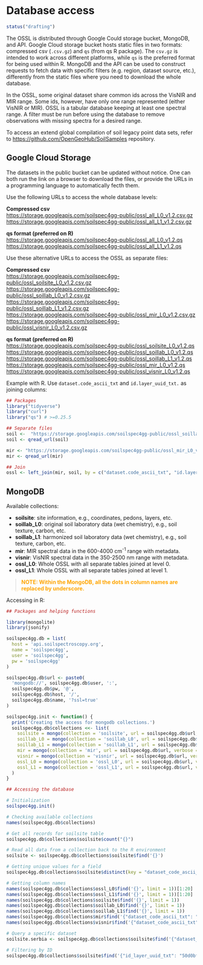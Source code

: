 # Database access

```r
status("drafting")
```

The OSSL is distributed through Google Could storage bucket, MongoDB, and API. Google Cloud storage bucket hosts static files in two formats: compressed csv (`.csv.gz`) and `qs` (from qs R package). The `csv.gz` is intended to work across different platforms, while `qs` is the preferred format for being used within R. MongoDB and the API can be used to construct requests to fetch data with specific filters (e.g. region, dataset source, etc.), differently from the static files where you need to download the whole database.

In the OSSL, some original dataset share common ids across the VisNIR and MIR range. Some ids, however, have only one range represented (either VisNIR or MIR). OSSL is a tabular database keeping at least one spectral range. A filter must be run before using the database to remove observations with missing spectra for a desired range.

To access an extend global compilation of soil legacy point data sets, refer to <https://github.com/OpenGeoHub/SoilSamples> repository.

## Google Cloud Storage {.unnumbered}

The datasets in the public bucket can be updated without notice. One can both run the link on a browser to download the files, or provide the URLs in a programming language to automatically fecth them.

Use the following URLs to access the whole database levels:

**Compressed csv**  
<https://storage.googleapis.com/soilspec4gg-public/ossl_all_L0_v1.2.csv.gz>  
<https://storage.googleapis.com/soilspec4gg-public/ossl_all_L1_v1.2.csv.gz>  

**qs format (preferred on R)**  
<https://storage.googleapis.com/soilspec4gg-public/ossl_all_L0_v1.2.qs>  
<https://storage.googleapis.com/soilspec4gg-public/ossl_all_L1_v1.2.qs>  

Use these alternative URLs to access the OSSL as separate files:

**Compressed csv**  
<https://storage.googleapis.com/soilspec4gg-public/ossl_soilsite_L0_v1.2.csv.gz>  
<https://storage.googleapis.com/soilspec4gg-public/ossl_soillab_L0_v1.2.csv.gz>  
<https://storage.googleapis.com/soilspec4gg-public/ossl_soillab_L1_v1.2.csv.gz>  
<https://storage.googleapis.com/soilspec4gg-public/ossl_mir_L0_v1.2.csv.gz>  
<https://storage.googleapis.com/soilspec4gg-public/ossl_visnir_L0_v1.2.csv.gz>  

**qs format (preferred on R)**  
<https://storage.googleapis.com/soilspec4gg-public/ossl_soilsite_L0_v1.2.qs>  
<https://storage.googleapis.com/soilspec4gg-public/ossl_soillab_L0_v1.2.qs>  
<https://storage.googleapis.com/soilspec4gg-public/ossl_soillab_L1_v1.2.qs>  
<https://storage.googleapis.com/soilspec4gg-public/ossl_mir_L0_v1.2.qs>  
<https://storage.googleapis.com/soilspec4gg-public/ossl_visnir_L0_v1.2.qs>  

Example with R. Use `dataset.code_ascii_txt` and `id.layer_uuid_txt.` as joining columns:
```r
## Packages
library("tidyverse")
library("curl")
library("qs") # >=0.25.5

## Separate files
soil <-  "https://storage.googleapis.com/soilspec4gg-public/ossl_soillab_L1_v1.2.qs"
soil <- qread_url(soil)

mir <- "https://storage.googleapis.com/soilspec4gg-public/ossl_mir_L0_v1.2.qs"
mir <- qread_url(mir)

## Join
ossl <- left_join(mir, soil, by = c("dataset.code_ascii_txt", "id.layer_uuid_txt"))
```

## MongoDB {.unnumbered}  

Available collections:  

- **soilsite**: site information, e.g., coordinates, pedons, layers, etc.  
- **soillab_L0**: original soil laboratory data (wet chemistry), e.g., soil texture, carbon, etc.  
- **soillab_L1**: harmonized soil laboratory data (wet chemistry), e.g., soil texture, carbon, etc.  
- **mir**: MIR spectral data in the 600-4000 cm<sup>-1</sup> range with metadata.  
- **visnir**:  VisNIR spectral data in the 350-2500 nm range with metadata.  
- **ossl_L0**:  Whole OSSL with all separate tables joined at level 0.  
- **ossl_L1**:  Whole OSSL with all separate tables joined at level 1.  

>**<span style="color:orange;">NOTE: Within the MongoDB, all the dots in column names are replaced by underscore.</span>**

Accessing in R:
```r
## Packages and helping functions

library(mongolite)
library(jsonify)

soilspec4gg.db = list(
  host = 'api.soilspectroscopy.org',
  name = 'soilspec4gg',
  user = 'soilspec4gg',
  pw = 'soilspec4gg'
)

soilspec4gg.db$url <- paste0(
  'mongodb://', soilspec4gg.db$user, ':', 
  soilspec4gg.db$pw, '@', 
  soilspec4gg.db$host, '/', 
  soilspec4gg.db$name, '?ssl=true'
)

soilspec4gg.init <- function() {
  print('Creating the access for mongodb collections.')
  soilspec4gg.db$collections <<- list(
    soilsite = mongo(collection = 'soilsite', url = soilspec4gg.db$url, verbose = TRUE),
    soillab_L0 = mongo(collection = 'soillab_L0', url = soilspec4gg.db$url, verbose = TRUE),
    soillab_L1 = mongo(collection = 'soillab_L1', url = soilspec4gg.db$url, verbose = TRUE),
    mir = mongo(collection = 'mir', url = soilspec4gg.db$url, verbose = TRUE),
    visnir = mongo(collection = 'visnir', url = soilspec4gg.db$url, verbose = TRUE),
    ossl_L0 = mongo(collection = 'ossl_L0', url = soilspec4gg.db$url, verbose = TRUE),
    ossl_L1 = mongo(collection = 'ossl_L1', url = soilspec4gg.db$url, verbose = TRUE)
  )  
}

## Accessing the database

# Initialization
soilspec4gg.init()

# Checking available collections
names(soilspec4gg.db$collections)

# Get all records for soilsite table
soilspec4gg.db$collections$soilsite$count("{}")

# Read all data from a collection back to the R environment
soilsite <- soilspec4gg.db$collections$soilsite$find('{}')

# Getting unique values for a field
soilspec4gg.db$collections$soilsite$distinct(key = "dataset_code_ascii_txt")

# Getting column names
names(soilspec4gg.db$collections$ossl_L0$find('{}', limit = 1))[1:20]
names(soilspec4gg.db$collections$ossl_L1$find('{}', limit = 1))[1:20]
names(soilspec4gg.db$collections$soilsite$find('{}', limit = 1))
names(soilspec4gg.db$collections$soillab_L0$find('{}', limit = 1))
names(soilspec4gg.db$collections$soillab_L1$find('{}', limit = 1))
names(soilspec4gg.db$collections$mir$find('{"dataset_code_ascii_txt": "KSSL.SSL"}', limit = 1))[1:20]
names(soilspec4gg.db$collections$visnir$find('{"dataset_code_ascii_txt": "LUCAS.SSL"}', limit = 1))[1:20]

# Query a specific dataset
soilsite.serbia <- soilspec4gg.db$collections$soilsite$find('{"dataset_code_ascii_txt" : "SERBIA.SSL"}')

# Filtering by ID
soilspec4gg.db$collections$soilsite$find('{"id_layer_uuid_txt": "50d0bfaaf50feb0ba2c8a3aa2cd788bb"}')
```
